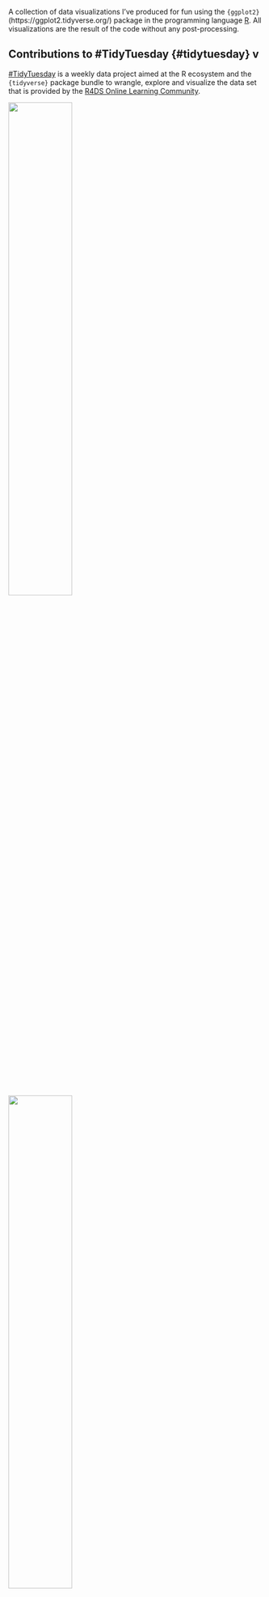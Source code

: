 A collection of data visualizations I've produced for fun using the `{ggplot2}`(https://ggplot2.tidyverse.org/) package in the programming language [R](https://www.r-project.org/about.html). All visualizations are the result of the code without any post-processing.
<br/>


## Contributions to #TidyTuesday {#tidytuesday} v

[#TidyTuesday](https://github.com/rfordatascience/tidytuesday) is a weekly data project aimed at the R ecosystem and the `{tidyverse}` package bundle to wrangle, explore and visualize the data set that is provided by the [R4DS Online Learning Community](https://www.rfordatasci.com/).

<img src="/img/franchise.png" style="height: 50%; width: 50%; object-fit: contain">

<img src="/img/squirrels.png" style="height: 50%; width: 50%; object-fit: contain">

<img src="/img/emperors.png" style="height: 50%; width: 50%; object-fit: contain">

<img src="/img/ufo.png" style="height: 50%; width: 50%; object-fit: contain">

<img src="/img/world cup.png" style="height: 50%; width: 50%; object-fit: contain">

<img src="/img/anime.png" style="height: 50%; width: 50%; object-fit: contain">

<img src="/img/commute.png" style="height: 50%; width: 50%; object-fit: contain">

<img src="/img/moore.png" style="height: 50%; width: 50%; object-fit: contain">

<img src="/img/parks.png" style="height: 50%; width: 50%; object-fit: contain">


